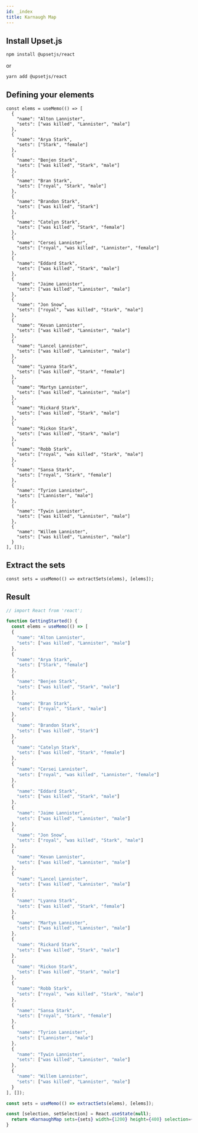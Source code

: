 ```yaml
---
id: _index
title: Karnaugh Map
---
```


## Install Upset.js

```sh
npm install @upsetjs/react
```

or

```sh
yarn add @upsetjs/react
```

## Defining your elements

```tsx
const elems = useMemo(() => [
  {
    "name": "Alton Lannister",
    "sets": ["was killed", "Lannister", "male"]
  },
  {
    "name": "Arya Stark",
    "sets": ["Stark", "female"]
  },
  {
    "name": "Benjen Stark",
    "sets": ["was killed", "Stark", "male"]
  },
  {
    "name": "Bran Stark",
    "sets": ["royal", "Stark", "male"]
  },
  {
    "name": "Brandon Stark",
    "sets": ["was killed", "Stark"]
  },
  {
    "name": "Catelyn Stark",
    "sets": ["was killed", "Stark", "female"]
  },
  {
    "name": "Cersei Lannister",
    "sets": ["royal", "was killed", "Lannister", "female"]
  },
  {
    "name": "Eddard Stark",
    "sets": ["was killed", "Stark", "male"]
  },
  {
    "name": "Jaime Lannister",
    "sets": ["was killed", "Lannister", "male"]
  },
  {
    "name": "Jon Snow",
    "sets": ["royal", "was killed", "Stark", "male"]
  },
  {
    "name": "Kevan Lannister",
    "sets": ["was killed", "Lannister", "male"]
  },
  {
    "name": "Lancel Lannister",
    "sets": ["was killed", "Lannister", "male"]
  },
  {
    "name": "Lyanna Stark",
    "sets": ["was killed", "Stark", "female"]
  },
  {
    "name": "Martyn Lannister",
    "sets": ["was killed", "Lannister", "male"]
  },
  {
    "name": "Rickard Stark",
    "sets": ["was killed", "Stark", "male"]
  },
  {
    "name": "Rickon Stark",
    "sets": ["was killed", "Stark", "male"]
  },
  {
    "name": "Robb Stark",
    "sets": ["royal", "was killed", "Stark", "male"]
  },
  {
    "name": "Sansa Stark",
    "sets": ["royal", "Stark", "female"]
  },
  {
    "name": "Tyrion Lannister",
    "sets": ["Lannister", "male"]
  },
  {
    "name": "Tywin Lannister",
    "sets": ["was killed", "Lannister", "male"]
  },
  {
    "name": "Willem Lannister",
    "sets": ["was killed", "Lannister", "male"]
  }
], []);
```

## Extract the sets
```tsx
const sets = useMemo(() => extractSets(elems), [elems]);
```

## Result

```jsx live
// import React from 'react';

function GettingStarted() {
  const elems = useMemo(() => [
  {
    "name": "Alton Lannister",
    "sets": ["was killed", "Lannister", "male"]
  },
  {
    "name": "Arya Stark",
    "sets": ["Stark", "female"]
  },
  {
    "name": "Benjen Stark",
    "sets": ["was killed", "Stark", "male"]
  },
  {
    "name": "Bran Stark",
    "sets": ["royal", "Stark", "male"]
  },
  {
    "name": "Brandon Stark",
    "sets": ["was killed", "Stark"]
  },
  {
    "name": "Catelyn Stark",
    "sets": ["was killed", "Stark", "female"]
  },
  {
    "name": "Cersei Lannister",
    "sets": ["royal", "was killed", "Lannister", "female"]
  },
  {
    "name": "Eddard Stark",
    "sets": ["was killed", "Stark", "male"]
  },
  {
    "name": "Jaime Lannister",
    "sets": ["was killed", "Lannister", "male"]
  },
  {
    "name": "Jon Snow",
    "sets": ["royal", "was killed", "Stark", "male"]
  },
  {
    "name": "Kevan Lannister",
    "sets": ["was killed", "Lannister", "male"]
  },
  {
    "name": "Lancel Lannister",
    "sets": ["was killed", "Lannister", "male"]
  },
  {
    "name": "Lyanna Stark",
    "sets": ["was killed", "Stark", "female"]
  },
  {
    "name": "Martyn Lannister",
    "sets": ["was killed", "Lannister", "male"]
  },
  {
    "name": "Rickard Stark",
    "sets": ["was killed", "Stark", "male"]
  },
  {
    "name": "Rickon Stark",
    "sets": ["was killed", "Stark", "male"]
  },
  {
    "name": "Robb Stark",
    "sets": ["royal", "was killed", "Stark", "male"]
  },
  {
    "name": "Sansa Stark",
    "sets": ["royal", "Stark", "female"]
  },
  {
    "name": "Tyrion Lannister",
    "sets": ["Lannister", "male"]
  },
  {
    "name": "Tywin Lannister",
    "sets": ["was killed", "Lannister", "male"]
  },
  {
    "name": "Willem Lannister",
    "sets": ["was killed", "Lannister", "male"]
  }
], []);

const sets = useMemo(() => extractSets(elems), [elems]);

const [selection, setSelection] = React.useState(null);
  return <KarnaughMap sets={sets} width={1200} height={400} selection={selection} onHover={setSelection} />;
}
```

